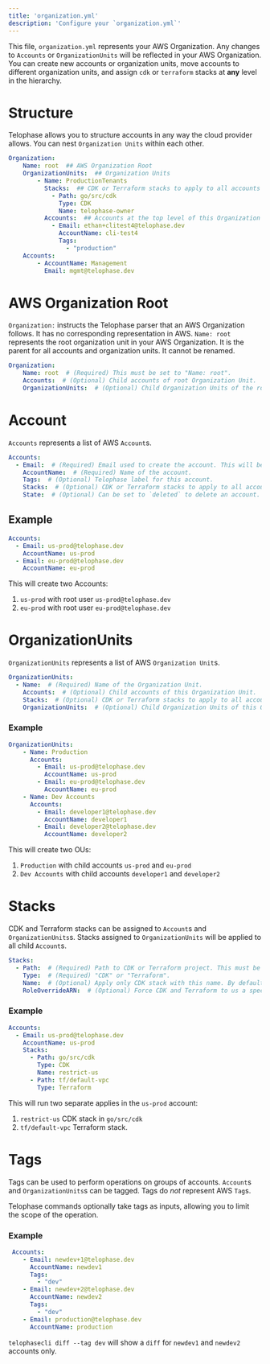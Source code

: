 ```yaml
---
title: 'organization.yml'
description: 'Configure your `organization.yml`'
---
```


This file, `organization.yml` represents your AWS Organization. Any changes to `Accounts` or `OrganizationUnits` will be reflected in your AWS Organization. You can create new accounts or organization units, move accounts to different organization units, and assign `cdk` or `terraform` stacks at **any** level in the hierarchy.

# Structure
Telophase allows you to structure accounts in any way the cloud provider allows. You can nest `Organization Units` within each other.

```yaml
Organization:
    Name: root  ## AWS Organization Root
    OrganizationUnits:  ## Organization Units
        - Name: ProductionTenants
          Stacks:  ## CDK or Terraform stacks to apply to all accounts in this Organization Unit
            - Path: go/src/cdk
              Type: CDK
              Name: telophase-owner
          Accounts:  ## Accounts at the top level of this Organization Unit
            - Email: ethan+clitest4@telophase.dev
              AccountName: cli-test4
              Tags:
                - "production"
    Accounts:
        - AccountName: Management
          Email: mgmt@telophase.dev
```

# AWS Organization Root
`Organization:` instructs the Telophase parser that an AWS Organization follows. It has no corresponding representation in AWS.
`Name: root` represents the root organization unit in your AWS Organization. It is the parent for all accounts and organization units. It cannot be renamed.

```yaml
Organization:
    Name: root  # (Required) This must be set to "Name: root".
    Accounts:  # (Optional) Child accounts of root Organization Unit.
    OrganizationUnits:  # (Optional) Child Organization Units of the root Organization Unit.
```

# Account
`Accounts` represents a list of AWS `Account`s.

```yaml
Accounts:
  - Email:  # (Required) Email used to create the account. This will be the root user for this account.
    AccountName:  # (Required) Name of the account.
    Tags:  # (Optional) Telophase label for this account.
    Stacks:  # (Optional) CDK or Terraform stacks to apply to all accounts in this Organization Unit.
    State:  # (Optional) Can be set to `deleted` to delete an account. Experimental.
```

## Example
```yaml
Accounts:
  - Email: us-prod@telophase.dev
    AccountName: us-prod
  - Email: eu-prod@telophase.dev
    AccountName: eu-prod
```

This will create two Accounts:
1. `us-prod` with root user `us-prod@telophase.dev`
2. `eu-prod` with root user `eu-prod@telophase.dev`

# OrganizationUnits
`OrganizationUnits` represents a list of AWS `Organization Unit`s.

```yaml
OrganizationUnits:
  - Name:  # (Required) Name of the Organization Unit.
    Accounts:  # (Optional) Child accounts of this Organization Unit.
    Stacks:  # (Optional) CDK or Terraform stacks to apply to all accounts in this Organization Unit.
    OrganizationUnits:  # (Optional) Child Organization Units of this Organization Unit.
```

### Example
```yaml
OrganizationUnits:
    - Name: Production
      Accounts:
        - Email: us-prod@telophase.dev
          AccountName: us-prod
        - Email: eu-prod@telophase.dev
          AccountName: eu-prod
    - Name: Dev Accounts
      Accounts:
        - Email: developer1@telophase.dev
          AccountName: developer1
        - Email: developer2@telophase.dev
          AccountName: developer2
```

This will create two OUs:
1. `Production` with child accounts `us-prod` and `eu-prod`
2. `Dev Accounts` with child accounts `developer1` and `developer2`

# Stacks
CDK and Terraform stacks can be assigned to `Account`s and `OrganizationUnits`s. Stacks assigned to `OrganizationUnits` will be applied to all child `Account`s.

```yaml
Stacks:
  - Path:  # (Required) Path to CDK or Terraform project. This must be a directory.
    Type:  # (Required) "CDK" or "Terraform".
    Name:  # (Optional) Apply only CDK stack with this name. By default, all CDK stacks are applied. (CDK Only)
    RoleOverrideARN:  # (Optional) Force CDK and Terraform to us a specific role when applying a stack. The default role is the account's `AssumeRoleName`.
```

### Example
```yaml
Accounts:
  - Email: us-prod@telophase.dev
    AccountName: us-prod
    Stacks:
      - Path: go/src/cdk
        Type: CDK
        Name: restrict-us
      - Path: tf/default-vpc
        Type: Terraform
```

This will run two separate applies in the `us-prod` account:
1. `restrict-us` CDK stack in `go/src/cdk`
2. `tf/default-vpc` Terraform stack.

# Tags
Tags can be used to perform operations on groups of accounts. `Account`s and `OrganizationUnits`s can be tagged. Tags do _not_ represent AWS `Tag`s.

Telophase commands optionally take tags as inputs, allowing you to limit the scope of the operation. 

### Example
```yaml
 Accounts:
    - Email: newdev+1@telophase.dev
      AccountName: newdev1
      Tags:
        - "dev"
    - Email: newdev+2@telophase.dev
      AccountName: newdev2
      Tags:
        - "dev"
    - Email: production@telophase.dev
      AccountName: production
```

`telophasecli diff --tag dev` will show a `diff` for `newdev1` and `newdev2` accounts only.